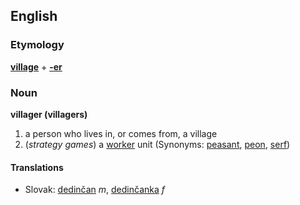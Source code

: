 ==English==
=== Etymology ===
'''[[village]]''' + '''[[-er]]'''
=== Noun ===
'''villager (villagers)'''
# a person who lives in, or comes from, a village
#(''strategy games'') a [[worker]] unit (Synonyms: [[peasant]], [[peon]], [[serf]])
==== Translations ====
*Slovak: [[dedinčan#Slovak|dedinčan]] ''m'', [[dedinčanka#Slovak|dedinčanka]] ''f''